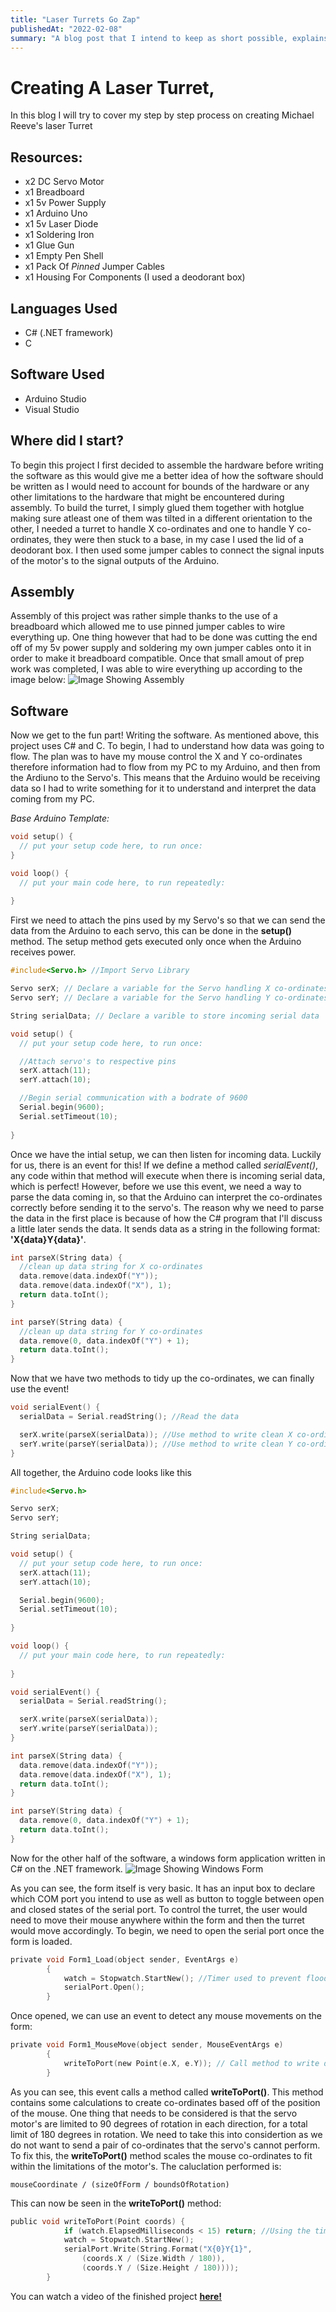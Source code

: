 ```yaml
---
title: "Laser Turrets Go Zap"
publishedAt: "2022-02-08"
summary: "A blog post that I intend to keep as short possible, explains how I recreated Michael Reeve's laser turret. Sadly though, the facial recogition is still a work in progress"
---
```


# Creating A Laser Turret,

In this blog I will try to cover my step by step process on creating Michael Reeve's laser Turret

## **Resources:**
- x2 DC Servo Motor
- x1 Breadboard
- x1 5v Power Supply
- x1 Arduino Uno
- x1 5v Laser Diode
- x1 Soldering Iron
- x1 Glue Gun
- x1 Empty Pen Shell
- x1 Pack Of *Pinned* Jumper Cables
- x1 Housing For Components (I used a deodorant box)

## **Languages Used**
- C# (.NET framework)
- C

## **Software Used**
- Arduino Studio
- Visual Studio

## **Where did I start?**
To begin this project I first decided to assemble the hardware before writing the software as this would give me a better idea of how the software should be written as I would need
to account for bounds of the hardware or any other limitations to the hardware that might be encountered during assembly. To build the turret, I simply glued them together with hotglue
making sure atleast one of them was tilted in a different orientation to the other, I needed a turret to handle X co-ordinates and one to handle Y co-ordinates, they were then stuck 
to a base, in my case I used the lid of a deodorant box. I then used some jumper cables to connect the signal inputs of the motor's to the signal outputs of the Arduino.

## **Assembly**
Assembly of this project was rather simple thanks to the use of a breadboard which allowed me to use pinned jumper cables to wire everything up. One thing however that had to be done
was cutting the end off of my 5v power supply and soldering my own jumper cables onto it in order to make it breadboard compatible. Once that small amout of prep work was completed, I
was able to wire everything up according to the image below:
![Image Showing Assembly](/images/blog/laserturret/image1.jpg)

## **Software**
Now we get to the fun part! Writing the software. As mentioned above, this project uses C# and C. To begin, I had to understand how data was going to flow. The plan was to have my mouse
control the X and Y co-ordinates therefore information had to flow from my PC to my Arduino, and then from the Ardiuno to the Servo's. This means that the Arduino would be receiving data
so I had to write something for it to understand and interpret the data coming from my PC.

*Base Arduino Template:*
```C
void setup() {
  // put your setup code here, to run once:
}

void loop() {
  // put your main code here, to run repeatedly:
  
}
```
First we need to attach the pins used by my Servo's so that we can send the data from the Arduino to each servo, this can be done in the **setup()** method. The setup method gets executed only
once when the Arduino receives power.
```C
#include<Servo.h> //Import Servo Library

Servo serX; // Declare a variable for the Servo handling X co-ordinates
Servo serY; // Declare a variable for the Servo handling Y co-ordinates

String serialData; // Declare a varible to store incoming serial data

void setup() {
  // put your setup code here, to run once:

  //Attach servo's to respective pins
  serX.attach(11);
  serY.attach(10);

  //Begin serial communication with a bodrate of 9600
  Serial.begin(9600);
  Serial.setTimeout(10);
  
}
```
Once we have the intial setup, we can then listen for incoming data. Luckily for us, there is an event for this! If we define a method called *serialEvent()*, any code within that method
will execute when there is incoming serial data, which is perfect! However, before we use this event, we need a way to parse the data coming in, so that the Arduino can interpret the
co-ordinates correctly before sending it to the servo's. The reason why we need to parse the data in the first place is because of how the C# program that I'll discuss a little later sends
the data. It sends data as a string in the following format: **'X{data}Y{data}'**.
```C
int parseX(String data) {
  //clean up data string for X co-ordinates
  data.remove(data.indexOf("Y"));
  data.remove(data.indexOf("X"), 1);
  return data.toInt();
}

int parseY(String data) {
  //clean up data string for Y co-ordinates
  data.remove(0, data.indexOf("Y") + 1);
  return data.toInt();
}
```
Now that we have two methods to tidy up the co-ordinates, we can finally use the event!
```C
void serialEvent() {
  serialData = Serial.readString(); //Read the data

  serX.write(parseX(serialData)); //Use method to write clean X co-ordinate to the X Servo
  serY.write(parseY(serialData)); //Use method to write clean Y co-ordinate to the Y Servo
}
```
All together, the Arduino code looks like this
```C
#include<Servo.h>

Servo serX;
Servo serY;

String serialData;

void setup() {
  // put your setup code here, to run once:
  serX.attach(11);
  serY.attach(10);

  Serial.begin(9600);
  Serial.setTimeout(10);
  
}

void loop() {
  // put your main code here, to run repeatedly:
  
}

void serialEvent() {
  serialData = Serial.readString();

  serX.write(parseX(serialData));
  serY.write(parseY(serialData));
}

int parseX(String data) {
  data.remove(data.indexOf("Y"));
  data.remove(data.indexOf("X"), 1);
  return data.toInt();
}

int parseY(String data) {
  data.remove(0, data.indexOf("Y") + 1);
  return data.toInt();
}
```
Now for the other half of the software, a windows form application written in C# on the .NET framework.
![Image Showing Windows Form](/images/blog/laserturret/image2.png)

As you can see, the form itself is very basic. It has an input box to declare which COM port you intend to use as well as button to toggle between open and closed states of the serial port.
To control the turret, the user would need to move their mouse anywhere within the form and then the turret would move accordingly. To begin, we need to open the serial port once the form is loaded.
```C
private void Form1_Load(object sender, EventArgs e)
        {
            watch = Stopwatch.StartNew(); //Timer used to prevent flooding the serial port
            serialPort.Open();
        }
```
Once opened, we can use an event to detect any mouse movements on the form:
```C
private void Form1_MouseMove(object sender, MouseEventArgs e)
        {
            writeToPort(new Point(e.X, e.Y)); // Call method to write data to the port
        }
```
As you can see, this event calls a method called **writeToPort()**. This method contains some calculations to create co-ordinates based off of the position of the mouse. One thing that needs to be considered
is that the servo motor's are limited to 90 degrees of rotation in each direction, for a total limit of 180 degrees in rotation. We need to take this into considertion as we do not want to send a pair of
co-ordinates that the servo's cannot perform. To fix this, the **writeToPort()** method scales the mouse co-ordinates to fit within the limitations of the motor's. The caluclation performed is:

`mouseCoordinate / (sizeOfForm / boundsOfRotation)`

This can now be seen in the **writeToPort()** method:
```C
public void writeToPort(Point coords) {
            if (watch.ElapsedMilliseconds < 15) return; //Using the timer from earlier to determine if data should be sent
            watch = Stopwatch.StartNew();
            serialPort.Write(String.Format("X{0}Y{1}",
                (coords.X / (Size.Width / 180)),
                (coords.Y / (Size.Height / 180))));
        }
```
You can watch a video of the finished project **[here!](https://youtu.be/2K0iGnQ3OqY)**